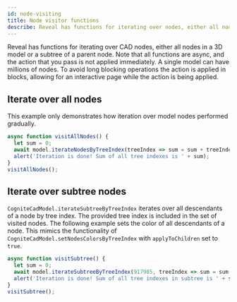 ```yaml
---
id: node-visiting
title: Node visitor functions
describe: Reveal has functions for iterating over nodes, either all nodes in a 3D model or a subtree of a parent node.
---
```



Reveal has functions for iterating over CAD nodes, either all nodes in a 3D model or a subtree of a parent node.
Note that all functions are async, and the action that you pass is not applied immediately. A single model can
have millions of nodes. To avoid long blocking operations the action is applied in blocks, allowing for an
interactive page while the action is being applied.

<DemoWrapper />

## Iterate over all nodes

This example only demonstrates how iteration over model nodes performed gradually.

```jsx runnable
async function visitAllNodes() {
  let sum = 0;
  await model.iterateNodesByTreeIndex(treeIndex => sum = sum + treeIndex)
  alert('Iteration is done! Sum of all tree indexes is ' + sum);
}
visitAllNodes();
```

## Iterate over subtree nodes

`CogniteCadModel.iterateSubtreeByTreeIndex` iterates over all descendants of a node by tree index. The provided
tree index is included in the set of visited nodes. The following example sets the color of all descendants of
a node. This mimics the functionality of `CogniteCadModel.setNodesColorsByTreeIndex` with `applyToChildren`
set to `true`.

```jsx runnable
async function visitSubtree() {
  let sum = 0;
  await model.iterateSubtreeByTreeIndex(917985, treeIndex => sum = sum + treeIndex);
  alert('Iteration is done! Sum of all tree indexes in subtree is ' + sum);
}
visitSubtree();
```
